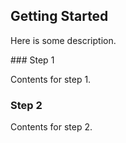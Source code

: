 
## Getting Started
 
Here is some description.
 
<Steps>
### Step 1
 
Contents for step 1.
 
### Step 2
 
Contents for step 2.
</Steps>

<PaginationCards/>